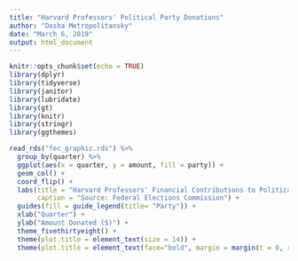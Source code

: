 ```yaml
---
title: "Harvard Professors' Political Party Donations"
author: "Dasha Metropolitansky"
date: "March 6, 2019"
output: html_document
---
```


```r
knitr::opts_chunk$set(echo = TRUE)
library(dplyr)
library(tidyverse)
library(janitor)
library(lubridate)
library(gt)
library(knitr)
library(stringr)
library(ggthemes)
```

```r
read_rds("fec_graphic.rds") %>%
  group_by(quarter) %>%
  ggplot(aes(x = quarter, y = amount, fill = party)) + 
  geom_col() + 
  coord_flip() +
  labs(title = "Harvard Professors' Financial Contributions to Political Parties",
       caption = "Source: Federal Elections Commission") +
  guides(fill = guide_legend(title= "Party")) +
  xlab("Quarter") +
  ylab("Amount Donated ($)") +
  theme_fivethirtyeight() +
  theme(plot.title = element_text(size = 14)) +
  theme(plot.title = element_text(face="bold", margin = margin(t = 0, r = 0, b = 15, l = 0)))
```
